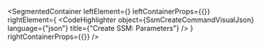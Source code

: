 
<SegmentedContainer
  leftElement={<SsmCreateCommandDesc />}
  leftContainerProps={{}}
  rightElement={
    <CodeHighlighter
      object={SsmCreateCommandVisualJson}
      language={"json"}
      title={"Create SSM: Parameters"}
    />
  }
  rightContainerProps={{}}
/>
